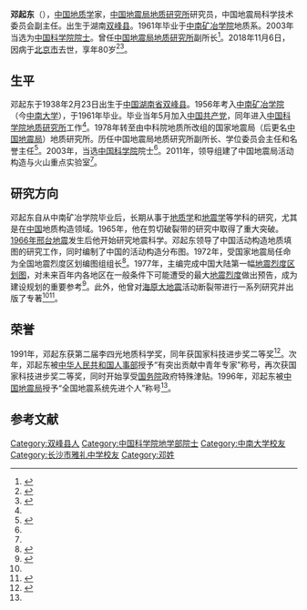 {{Infobox person
| 姓名     = 邓起东
| 图像     = 
| 图像替代 = 
| 图像说明 = 
| 出生日期 = 1938年2月23日
| 出生地   = {{ROC}}[[湖南省_(中华民国)|湖南省]][[双峰县|双峰县]]
| 死亡日期 = {{Death date and age|2018|11|6|1938|2|23}}
| 死亡地   = {{PRC}}[[北京市|北京市]]
| 国籍       = {{PRC}}
| title       = {{ubl
 |{{Infobox People CAS
  |学部 = 地学部
  |专业 = 构造地质学（活动构造）
  |当选年 = 2003年
  }}
 }}
| 籍贯       = [[湖南省|湖南省]][[双峰县|双峰县]]
| 别名     = 
| 知名于   = 地震学与构造学研究
| 职业     = [[地质学|地质学]]家、[[地震学|地震学]]家
| 母校 = [[中南矿冶学院|中南矿冶学院]]
}}

'''邓起东'''（{{bd|1938年|2月23日|2018年|11月6日|catIdx=Deng}}），[[中国|中国]][[地质学|地质学]]家，[[中国地震局|中国地震局]][[中国地震局地质研究所|地质研究所]]研究员，中国地震局科学技术委员会副主任。出生于湖南[[双峰县|双峰县]]。1961年毕业于[[中南矿冶学院|中南矿冶学院]]地质系。2003年当选为[[中国科学院院士|中国科学院院士]]。曾任[[中国地震局地质研究所|中国地震局地质研究所]]副所长<ref name=cas>{{cite web|url=http://casad.cas.cn/aca/316/ygysmd-200906-t20090624_1804471.html|title=已故院士·邓起东|publisher=中国科学院学部|access-date=2018-11-09|archive-date=2018-11-09|archive-url=https://web.archive.org/web/20181109070925/http://casad.cas.cn/aca/316/ygysmd-200906-t20090624_1804471.html|dead-url=no}}</ref>。2018年11月6日，因病于[[北京市|北京市]]去世，享年80岁<ref>{{Cite news |url=http://news.163.com/18/1107/11/E00MPSOI0001875N.html |title=中科院院士、地震地质学家邓起东逝世 享年81岁 |date=2018-11-07 |access-date=2018-11-07 |language=zh-hans |publisher=网易新闻 |archive-date=2018-11-07 |archive-url=https://web.archive.org/web/20181107105909/http://news.163.com/18/1107/11/E00MPSOI0001875N.html |dead-url=no }}</ref><ref>{{Cite book|title=湖南党建90年 上|last=雷国珍主编；刘华清，龚永爱副主编|first=|publisher=长沙：湖南人民出版社|year=2011.07|isbn=978-7-5438-7629-3|location=|pages=474}}</ref>。

== 生平 ==
邓起东于1938年2月23日出生于[[中国|中国]][[湖南省|湖南省]][[双峰县|双峰县]]。1956年考入[[中南矿冶学院|中南矿冶学院]]（今[[中南大学|中南大学]]），于1961年毕业。毕业当年5月加入[[中国共产党|中国共产党]]，同年进入[[中国科学院地质研究所|中国科学院地质研究所]]工作<ref name=CEA />。1978年转至由中科院地质所改组的国家地震局（后更名[[中国地震局|中国地震局]]）地质研究所。历任中国地震局地质研究所副所长、学位委员会主任和名誉主任<ref>{{Cite web |url=http://www.eq-igl.ac.cn/geology/teamcontent.aspx?id=32 |title=邓起东个人简介 |language=zh-hans |access-date=2018-11-07 |publisher=[[中国地震局地质研究所|中国地震局地质研究所]] |archive-url=https://web.archive.org/web/20170906221654/http://www.eq-igl.ac.cn/Geology/TeamContent.aspx?id=32 |archive-date=2017-09-06 |dead-url=no }}</ref>。2003年，当选[[中国科学院|中国科学院]]院士<ref name=cas />。2011年，领导组建了中国地震局活动构造与火山重点实验室<ref name=CEA />。

== 研究方向 ==
邓起东自从中南矿冶学院毕业后，长期从事于[[地质学|地质学]]和[[地震学|地震学]]等学科的研究，尤其是在[[中国|中国]]地质构造领域。1965年，他在剪切破裂带的研究中取得了重大突破。[[邢台大地震|1966年邢台地震]]发生后他开始研究地震科学。邓起东领导了中国活动构造地质填图的研究工作，同时编制了中国的活动构造分布图。1972年，受国家地震局任命为全国地震烈度区划编图组组长<ref>{{Cite book|title=中国地震年鉴 1949-1981|last=《中国地震年鉴》编辑部编|first=|publisher=北京：[[地震出版社|地震出版社]]|year=1990.03|isbn=7-5028-0295-9|location=|pages=789}}</ref>。1977年，主编完成中国大陆第一幅[[地震烈度区划图|地震烈度区划图]]，对未来百年内各地区在一般条件下可能遭受的最大[[地震烈度|地震烈度]]做出预告，成为建设规划的重要参考<ref>{{cite journal zh|title=中国地震烈度区划图编制的原则和方法|author=邓起东,张裕明,环文林,张鸿生,许桂林,刘一鸣,邓瑞生,李群,范福田,杨天锡|journal=地震学报|year=1980|issue=01|pages=90-110}}</ref>。此外，他曾对[[海原大地震|海原大地震]]活动断裂带进行一系列研究并出版了专著<ref name=CEA /><ref>{{Cite news |url=https://www.thepaper.cn/newsDetail_forward_2610264 |title=中科院院士、地震地质学家邓起东逝世，享年81岁 |publisher=澎湃新闻 |language=zh-hans |access-date=2018-11-07 |date=2018-11-07 |archive-date=2018-11-07 |archive-url=https://web.archive.org/web/20181107145344/https://www.thepaper.cn/newsDetail_forward_2610264 |dead-url=no }}</ref>。

== 荣誉 ==
1991年，邓起东获第二届李四光地质科学奖，同年获国家科技进步奖二等奖<ref>{{Cite book|title=中国科学院院士画册 地学部|last=中国科学院院士工作局主编|first=|publisher=济南：[[山东教育出版社|山东教育出版社]]|year=2006.12|isbn=7-5328-5588-0|location=|pages=354}}</ref>。次年，邓起东被[[中华人民共和国人事部|中华人民共和国人事部]]授予“有突出贡献中青年专家”称号，再次获国家科技进步奖二等奖，同时开始享受[[中華人民共和國國務院|国务院]]政府特殊津贴。1996年，邓起东被[[中国地震局|中国地震局]]授予“全国地震系统先进个人”称号<ref name=CEA />。

== 参考文献 ==
{{reflist|1|refs=
* <ref name=CEA>{{Cite news |url=http://www.cea.gov.cn/publish/dizhenj/464/478/20181107144116922855274/index.html |title=著名构造地质学家和地震地质学家邓起东院士逝世 |date=2018-11-07 |access-date=2018-11-07 |language=zh-hans |publisher=[[中国地震局|中国地震局]] |archive-date=2018-12-02 |archive-url=https://web.archive.org/web/20181202033830/http://www.cea.gov.cn/publish/dizhenj/464/478/20181107144116922855274/index.html |dead-url=no }}</ref>
}}

{{中国科学院地学部院士}}
{{Authority control}}
{{DEFAULTSORT:D}}
[[Category:双峰县人|Category:双峰县人]]
[[Category:中国科学院地学部院士|Category:中国科学院地学部院士]]
[[Category:中南大学校友|Category:中南大学校友]]
[[Category:长沙市雅礼中学校友|Category:长沙市雅礼中学校友]]
[[Category:邓姓|Category:邓姓]]